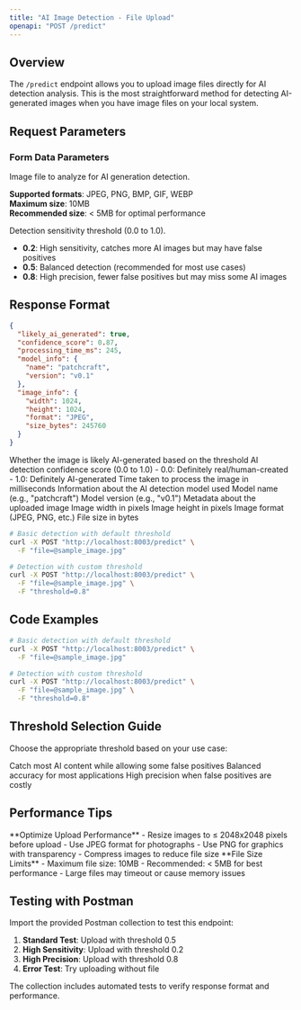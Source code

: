 ```yaml
---
title: "AI Image Detection - File Upload"
openapi: "POST /predict"
---
```


## Overview

The `/predict` endpoint allows you to upload image files directly for AI detection analysis. This is the most straightforward method for detecting AI-generated images when you have image files on your local system.

## Request Parameters

### Form Data Parameters

<ParamField body="file" type="file" required>
  Image file to analyze for AI generation detection.
  
  **Supported formats**: JPEG, PNG, BMP, GIF, WEBP  
  **Maximum size**: 10MB  
  **Recommended size**: < 5MB for optimal performance
</ParamField>

<ParamField body="threshold" type="number" default="0.5">
  Detection sensitivity threshold (0.0 to 1.0).
  
  - **0.2**: High sensitivity, catches more AI images but may have false positives
  - **0.5**: Balanced detection (recommended for most use cases)  
  - **0.8**: High precision, fewer false positives but may miss some AI images
</ParamField>

## Response Format

<ResponseExample>

```json
{
  "likely_ai_generated": true,
  "confidence_score": 0.87,
  "processing_time_ms": 245,
  "model_info": {
    "name": "patchcraft",
    "version": "v0.1"
  },
  "image_info": {
    "width": 1024,
    "height": 1024,
    "format": "JPEG",
    "size_bytes": 245760
  }
}
```

</ResponseExample>

<ResponseField name="likely_ai_generated" type="boolean">
  Whether the image is likely AI-generated based on the threshold
</ResponseField>

<ResponseField name="confidence_score" type="number">
  AI detection confidence score (0.0 to 1.0)
  - 0.0: Definitely real/human-created
  - 1.0: Definitely AI-generated
</ResponseField>

<ResponseField name="processing_time_ms" type="number">
  Time taken to process the image in milliseconds
</ResponseField>

<ResponseField name="model_info" type="object">
  Information about the AI detection model used
  <Expandable title="model_info">
    <ResponseField name="name" type="string">
      Model name (e.g., "patchcraft")
    </ResponseField>
    <ResponseField name="version" type="string">
      Model version (e.g., "v0.1")
    </ResponseField>
  </Expandable>
</ResponseField>

<ResponseField name="image_info" type="object">
  Metadata about the uploaded image
  <Expandable title="image_info">
    <ResponseField name="width" type="number">
      Image width in pixels
    </ResponseField>
    <ResponseField name="height" type="number">
      Image height in pixels
    </ResponseField>
    <ResponseField name="format" type="string">
      Image format (JPEG, PNG, etc.)
    </ResponseField>
    <ResponseField name="size_bytes" type="number">
      File size in bytes
    </ResponseField>
  </Expandable>
</ResponseField>



<RequestExample>

```bash cURL
# Basic detection with default threshold
curl -X POST "http://localhost:8003/predict" \
  -F "file=@sample_image.jpg"

# Detection with custom threshold
curl -X POST "http://localhost:8003/predict" \
  -F "file=@sample_image.jpg" \
  -F "threshold=0.8"
```

</RequestExample>

## Code Examples

```bash
# Basic detection with default threshold
curl -X POST "http://localhost:8003/predict" \
  -F "file=@sample_image.jpg"

# Detection with custom threshold
curl -X POST "http://localhost:8003/predict" \
  -F "file=@sample_image.jpg" \
  -F "threshold=0.8"
```

## Threshold Selection Guide

Choose the appropriate threshold based on your use case:

<CardGroup cols={3}>
  <Card title="Social Media (0.3-0.4)" icon="hashtag">
    Catch most AI content while allowing some false positives
  </Card>
  <Card title="General Purpose (0.5)" icon="balance-scale">
    Balanced accuracy for most applications
  </Card>
  <Card title="Content Moderation (0.7-0.8)" icon="shield-check">
    High precision when false positives are costly
  </Card>
</CardGroup>

## Performance Tips

<Tip>
**Optimize Upload Performance**
- Resize images to ≤ 2048x2048 pixels before upload
- Use JPEG format for photographs
- Use PNG for graphics with transparency
- Compress images to reduce file size
</Tip>

<Warning>
**File Size Limits**
- Maximum file size: 10MB
- Recommended: < 5MB for best performance
- Large files may timeout or cause memory issues
</Warning>

## Testing with Postman

Import the provided Postman collection to test this endpoint:

1. **Standard Test**: Upload with threshold 0.5
2. **High Sensitivity**: Upload with threshold 0.2  
3. **High Precision**: Upload with threshold 0.8
4. **Error Test**: Try uploading without file

The collection includes automated tests to verify response format and performance.
